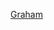 {{US county navigation box
| collapse_state = {{{state|expanded}}}
| listclass = hlist

| template_name  = 葛蘭姆縣 (堪薩斯州)
| county  = 葛蘭姆縣
| state = 堪薩斯州
| seat = 希爾城

| map_image      = Map of Kansas highlighting Graham County.svg
| map_alt        = Map of Kansas highlighting Graham County
| map_caption    = Map of Kansas highlighting Graham County

| title1 = [[城市]]
| body1  = 
* [[波圭 (堪薩斯州)|波圭]]
* [[希爾城 (堪薩斯州)|希爾城]]
* [[莫蘭 (堪薩斯州)|莫蘭]]

| title2 = [[非建制地區]]
| body2  = 
* [[尼科迪默斯 (堪薩斯州)|尼科迪默斯]]
* [[佩諾基 (堪薩斯州)|佩諾基]]
* [[聖彼得 (堪薩斯州)|聖彼得]]

| title3 = [[鬼鎮]]
| body3  = 
* [[密爾布魯克 (堪薩斯州)|密爾布魯克]]

| title4 = [[鎮區 (美國)|鎮區]]
| body4 = 
* [[阿洛迪厄姆鎮區 (堪薩斯州葛蘭姆縣)|阿洛迪厄姆鎮區]]
* [[布賴恩特鎮區 (堪薩斯州葛蘭姆縣)|布賴恩特鎮區]]
* [[葛底斯堡鎮區 (堪薩斯州葛蘭姆縣)|葛底斯堡鎮區]]
* [[葛蘭姆鎮區 (堪薩斯州葛蘭姆縣)|葛蘭姆鎮區]]
* [[哈皮鎮區 (堪薩斯州葛蘭姆縣)|哈皮鎮區]]
* [[希爾城鎮區 (堪薩斯州葛蘭姆縣)|希爾城鎮區]]
* [[印第安納鎮區 (堪薩斯州葛蘭姆縣)|印第安納鎮區]]
* [[米爾布魯克鎮區 (堪薩斯州葛蘭姆縣)|米爾布魯克鎮區]]
* [[莫蘭鎮區 (堪薩斯州葛蘭姆縣)|莫蘭鎮區]]
* [[尼科迪默斯鎮區 (堪薩斯州葛蘭姆縣)|尼科迪默斯鎮區]]
* [[派厄尼爾鎮區 (堪薩斯州葛蘭姆縣)|派厄尼爾鎮區]]
* [[所羅門鎮區 (堪薩斯州葛蘭姆縣)|所羅門鎮區]]
* [[懷爾德霍斯鎮區 (堪薩斯州葛蘭姆縣)|懷爾德霍斯鎮區]]
}}<noinclude>
{{collapsible option}}
[[Category:堪薩斯州縣份導航模板|Graham]]
[[Category:葛蘭姆縣 (堪薩斯州)| ]]
</noinclude>